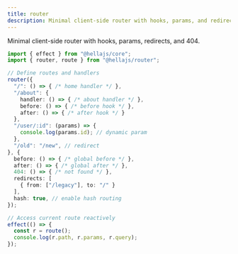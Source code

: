 ```yaml
---
title: router
description: Minimal client-side router with hooks, params, and redirects.
---
```


Minimal client-side router with hooks, params, redirects, and 404.

```typescript
import { effect } from "@hellajs/core";
import { router, route } from "@hellajs/router";

// Define routes and handlers
router({
  "/": () => { /* home handler */ },
  "/about": {
    handler: () => { /* about handler */ },
    before: () => { /* before hook */ },
    after: () => { /* after hook */ }
  },
  "/user/:id": (params) => {
    console.log(params.id); // dynamic param
  },
  "/old": "/new", // redirect
}, {
  before: () => { /* global before */ },
  after: () => { /* global after */ },
  404: () => { /* not found */ },
  redirects: [
    { from: ["/legacy"], to: "/" }
  ],
  hash: true, // enable hash routing
});

// Access current route reactively
effect(() => {
  const r = route();
  console.log(r.path, r.params, r.query);
});
```
